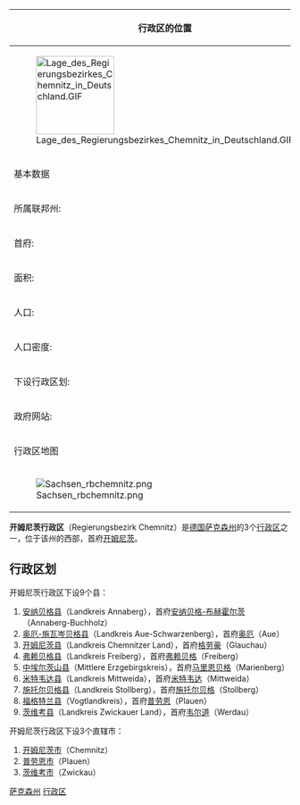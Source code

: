 {| cellpadding="2" style="float: right; width: 307px; background: #e3e3e3; margin-left: 1em; border-spacing: 1px;"
! colspan="2" | 行政区的位置
|- style="background: #ffffff; text-align: center;"
| colspan="2" style="width: 145px" | [[File:Lage_des_Regierungsbezirkes_Chemnitz_in_Deutschland.GIF|140px]]
|-
! colspan="2" | 基本数据
|- style="background: #ffffff;"
| 所属联邦州: || [[萨克森州|萨克森州]]
|- style="background: #ffffff;"
| 首府: || [[开姆尼茨|开姆尼茨]]
|- style="background: #ffffff;"
| 面积: || 6097.25平方千米
|- style="background: #ffffff;"
| 人口: || 1,520,537<br /><small>（2006年12月31日）</small>
|- style="background: #ffffff;"
| 人口密度: || 249人/平方千米
|- style="background: #ffffff;"
| 下设行政区划: || 3个直辖市<br />9个县<br />共200个城镇
|- style="background: #ffffff;"
| 政府网站: || <small>[http://www.rpc.sachsen.de/ www.rpc.sachsen.de] {{Wayback|url=http://www.rpc.sachsen.de/ |date=20080714060736 }}</small>
|-
! colspan="2" | 行政区地图
|- style="background: #ffffff; text-align: center;"
| colspan="2" | [[File:Sachsen_rbchemnitz.png|frameless]]
|}
'''开姆尼茨行政区'''（Regierungsbezirk Chemnitz）是[[德国|德国]][[萨克森州|萨克森州]]的3个[[行政区_(德国)|行政区]]之一，位于该州的西部，首府[[开姆尼茨|开姆尼茨]]。

==行政区划==

开姆尼茨行政区下设9个县：
#[[安纳贝格县|安纳贝格县]]（Landkreis Annaberg），首府[[安纳贝格-布赫霍尔茨|安纳贝格-布赫霍尔茨]]（Annaberg-Buchholz）
#[[奥厄-施瓦岑贝格县|奥厄-施瓦岑贝格县]]（Landkreis Aue-Schwarzenberg），首府[[奥厄|奥厄]]（Aue）
#[[开姆尼茨县|开姆尼茨县]]（Landkreis Chemnitzer Land），首府[[格劳豪|格劳豪]]（Glauchau）
#[[弗赖贝格县|弗赖贝格县]]（Landkreis Freiberg），首府[[弗赖贝格|弗赖贝格]]（Freiberg）
#[[中埃尔茨山县|中埃尔茨山县]]（Mittlere Erzgebirgskreis），首府[[马里恩贝格|马里恩贝格]]（Marienberg）
#[[米特韦达县|米特韦达县]]（Landkreis Mittweida），首府[[米特韦达|米特韦达]]（Mittweida）
#[[施托尔贝格县|施托尔贝格县]]（Landkreis Stollberg），首府[[施托尔贝格|施托尔贝格]]（Stollberg）
#[[福格特兰县|福格特兰县]]（Vogtlandkreis），首府[[普劳恩|普劳恩]]（Plauen）
#[[茨维考县|茨维考县]]（Landkreis Zwickauer Land），首府[[韦尔道|韦尔道]]（Werdau）

开姆尼茨行政区下设3个直辖市：
#[[开姆尼茨|开姆尼茨市]]（Chemnitz）
#[[普劳恩|普劳恩市]]（Plauen）
#[[茨维考|茨维考市]]（Zwickau）

{{萨克森州行政区划}}

[[Category:德国行政区|萨克森州]]
[[Category:萨克森州行政区划|行政区]]